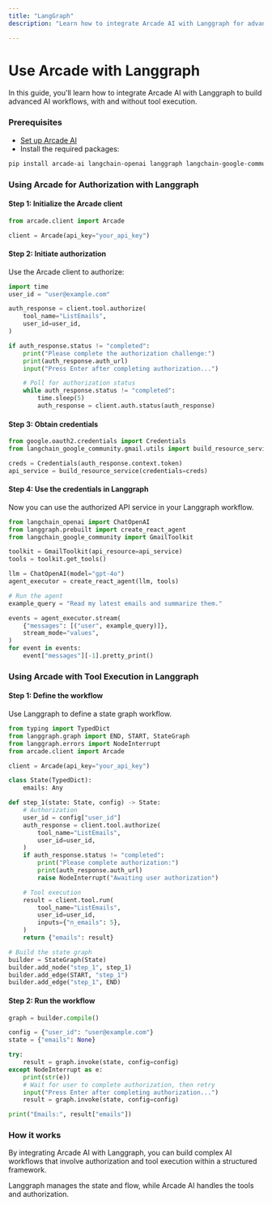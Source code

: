 ```yaml
---
title: "LangGraph"
description: "Learn how to integrate Arcade AI with Langgraph for advanced AI workflows"

---
```


# Use Arcade with Langgraph

In this guide, you'll learn how to integrate Arcade AI with Langgraph to build advanced AI workflows, with and without tool execution.


<Steps>

### Prerequisites

- [Set up Arcade AI](/docs/guides/quickstart)
- Install the required packages:

```bash
pip install arcade-ai langchain-openai langgraph langchain-google-community
```

### Using Arcade for Authorization with Langgraph

#### Step 1: Initialize the Arcade client

```python
from arcade.client import Arcade

client = Arcade(api_key="your_api_key")
```

#### Step 2: Initiate authorization

Use the Arcade client to authorize:

```python
import time
user_id = "user@example.com"

auth_response = client.tool.authorize(
    tool_name="ListEmails",
    user_id=user_id,
)

if auth_response.status != "completed":
    print("Please complete the authorization challenge:")
    print(auth_response.auth_url)
    input("Press Enter after completing authorization...")

    # Poll for authorization status
    while auth_response.status != "completed":
        time.sleep(5)
        auth_response = client.auth.status(auth_response)
```

#### Step 3: Obtain credentials

```python
from google.oauth2.credentials import Credentials
from langchain_google_community.gmail.utils import build_resource_service

creds = Credentials(auth_response.context.token)
api_service = build_resource_service(credentials=creds)
```

#### Step 4: Use the credentials in Langgraph

Now you can use the authorized API service in your Langgraph workflow.

```python
from langchain_openai import ChatOpenAI
from langgraph.prebuilt import create_react_agent
from langchain_google_community import GmailToolkit

toolkit = GmailToolkit(api_resource=api_service)
tools = toolkit.get_tools()

llm = ChatOpenAI(model="gpt-4o")
agent_executor = create_react_agent(llm, tools)

# Run the agent
example_query = "Read my latest emails and summarize them."

events = agent_executor.stream(
    {"messages": [("user", example_query)]},
    stream_mode="values",
)
for event in events:
    event["messages"][-1].pretty_print()
```

### Using Arcade with Tool Execution in Langgraph

#### Step 1: Define the workflow

Use Langgraph to define a state graph workflow.

```python
from typing import TypedDict
from langgraph.graph import END, START, StateGraph
from langgraph.errors import NodeInterrupt
from arcade.client import Arcade

client = Arcade(api_key="your_api_key")

class State(TypedDict):
    emails: Any

def step_1(state: State, config) -> State:
    # Authorization
    user_id = config["user_id"]
    auth_response = client.tool.authorize(
        tool_name="ListEmails",
        user_id=user_id,
    )
    if auth_response.status != "completed":
        print("Please complete authorization:")
        print(auth_response.auth_url)
        raise NodeInterrupt("Awaiting user authorization")

    # Tool execution
    result = client.tool.run(
        tool_name="ListEmails",
        user_id=user_id,
        inputs={"n_emails": 5},
    )
    return {"emails": result}

# Build the state graph
builder = StateGraph(State)
builder.add_node("step_1", step_1)
builder.add_edge(START, "step_1")
builder.add_edge("step_1", END)
```

#### Step 2: Run the workflow

```python
graph = builder.compile()

config = {"user_id": "user@example.com"}
state = {"emails": None}

try:
    result = graph.invoke(state, config=config)
except NodeInterrupt as e:
    print(str(e))
    # Wait for user to complete authorization, then retry
    input("Press Enter after completing authorization...")
    result = graph.invoke(state, config=config)

print("Emails:", result["emails"])
```

</Steps>

### How it works

By integrating Arcade AI with Langgraph, you can build complex AI workflows that involve authorization and tool execution within a structured framework.

Langgraph manages the state and flow, while Arcade AI handles the tools and authorization.
